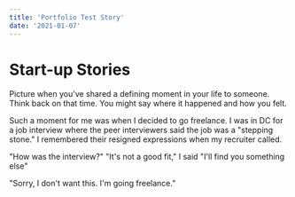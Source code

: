 ```yaml
---
title: 'Portfolio Test Story'
date: '2021-01-07'
---
```


# Start-up Stories

Picture when you've shared a defining moment in your life to someone. Think back on that time. You might say where it happened and how you felt. 

Such a moment for me was when I decided to go freelance. I was in DC for a job interview where the peer interviewers said the job was a "stepping stone." I remembered their resigned expressions when my recruiter called. 

"How was the interview?"
"It's not a good fit," I said
"I'll find you something else"

"Sorry, I don't want this. I'm going freelance."

 